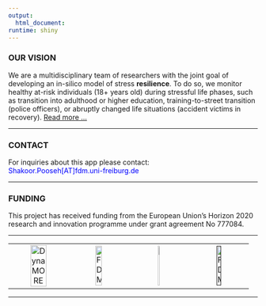 ```yaml
---
output:
  html_document:
runtime: shiny
---
```

### OUR VISION
We are a multidisciplinary team of researchers with the joint goal of 
developing an in-silico model of stress **resilience**. To do so, we monitor 
healthy at-risk individuals (18+ years old) during stressful life phases, 
such as transition into adulthood or higher education, training-to-street 
transition (police officers), or abruptly changed life situations 
(accident victims in recovery). 
[Read more ...](https://dynamore-project.eu/about/our-vision/)
<hr>

### CONTACT
For inquiries about this app please contact: <br>
<span style='color:blue'>
  Shakoor.Pooseh[AT]fdm.uni-freiburg.de
</span><hr>

### FUNDING
This project has received funding from the European Union's Horizon 2020 
research and innovation programme under grant agreement No 777084.
<hr>
<style>
.bordered{
  text-align: center;
  border-right: 0px solid #000;
  border-left:  0px solid #000;
  width: 25%
}
</style>
<table style="border: 0px solid">
  <tr>
    <td class="bordered">
      <a href="www.dynamore-project.eu">
          <img src="logo/DynaMORE.png" alt="DynaMORE" width = 55%>
      </a>
    </td>
    <td class="bordered">
      <a href="www.fdm.uni-freiburg.de">
          <img src="logo/fdm1.png"     alt="FDM"     width = 35%>
      </a>
    </td>
    <td class="bordered">
      <a href="www.uni-freiburg.de">
          <img src="logo/uniFR.png"   alt="FDM"      width = 20%>
      </a>
    </td>
    <td class="bordered">
      <a href="">
          <img src="logo/EU.jpg"     alt="FDM"      width = 30%>
      </a>
    </td>
  </tr>
</table>
<hr>